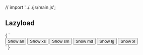 // import  '../../js/main.js';

<Meta title="Componentes/Lazyload" />

## Lazyload

<Preview>
  <Story name="lazyload" height="80px">
		{
        `<div class="buttons mt-10 text-white">
            <button class="btn bg-primary d-inline-block">Show all</button>
            <button class="btn bg-primary d-inline-block sm:d-none">Show xs</button>
            <button class="btn bg-primary d-none sm:d-inline-block md:d-none">Show sm</button>
            <button class="btn bg-primary d-none md:d-inline-block lg:d-none">Show md</button>
            <button class="btn bg-primary d-none lg:d-inline-block xl:d-none">Show lg</button>
            <button class="btn bg-primary d-none xl:d-inline-block">Show xl</button>
        </div>`
    }
	</Story>
</Preview>